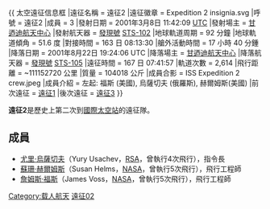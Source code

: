 {{NoteTA
|G1 = Aero
}}
{{ 太空遠征信息框
|遠征名稱 = 遠征2
|遠征徽章 = Expedition 2 insignia.svg
|呼號 = 遠征2
|成員 = 3
|發射日期 = 2001年3月8日  11:42:09 [[UTC|UTC]]
|發射場主 = [[甘迺迪航天中心|甘迺迪航天中心]]
|發射航天器 = [[發現號太空梭|發現號]] [[STS-102|STS-102]]
|地球軌道周期 = 92 分鐘
|地球軌道傾角 = 51.6 度
|對接時間 = 163 日 08:13:30
|艙外活動時間 = 17 小時 40 分鍾
|降落日期 = 2001年8月22日 19:24:06 UTC
|降落場主 = [[甘迺迪航天中心|甘迺迪航天中心]]
|降落航天器 = [[發現號太空梭|發現號]] [[STS-105|STS-105]]
|遠征時間 = 167 日 07:41:57
|軌道次數 = 2,614
|飛行距離 = ~111152720 公里
|質量 = 104018 公斤
|成員合影 = ISS Expedition 2 crew.jpeg
|成員介紹 = 左起: 福斯 (美國), 烏薩切夫 (俄羅斯),  赫爾姆斯(美國)
|前次遠征 = [[遠征1|遠征1]]
|後次遠征 = [[遠征3|遠征3]]
}}

'''遠征2'''是歷史上第二次到[[國際太空站|國際太空站]]的遠征隊。

==成員==
*[[尤里·烏薩切夫|尤里·烏薩切夫]]（Yury Usachev，[[俄羅斯聯邦航天局|RSA]]，曾執行4次飛行），指令長
*[[蘇珊·赫爾姆斯|蘇珊·赫爾姆斯]]（Susan Helms，[[美國太空總署|NASA]]，曾執行5次飛行），飛行工程師
*[[詹姆斯·福斯|詹姆斯·福斯]]（James Voss，[[美國太空總署|NASA]]，曾執行5次飛行），飛行工程師
{{国际空间站远征队}}

[[Category:载人航天|Category:载人航天]]
[[Category:前往国际空间站的远征|遠征02]]